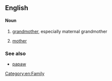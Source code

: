 ==English==

====Noun====
{{en-noun}}

# {{US|dialect|Southern US}} [[grandmother]], especially maternal grandmother
# {{US|dialect|Southern US|less commonly}} [[mother]]

===See also===
* [[papaw]]

[[Category:en:Family]]